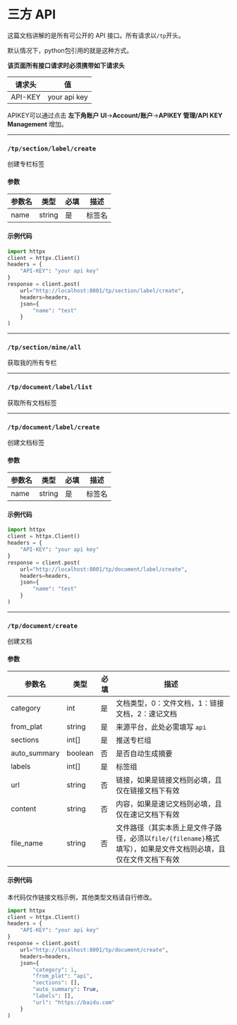 
# 三方 API

这篇文档讲解的是所有可公开的 API 接口。所有请求以`/tp`开头。

<Callout>默认情况下，python包引用的就是这种方式。</Callout>

**该页面所有接口请求时必须携带如下请求头**

| 请求头  | 值           |
| ------- | ------------ |
| API-KEY | your api key |

APIKEY可以通过点击 **左下角账户 UI**->**Account/账户**->**APIKEY 管理/API KEY Management** 增加。

---

### `/tp/section/label/create`

创建专栏标签

#### 参数

| 参数名 | 类型   | 必填 | 描述   |
| ------ | ------ | ---- | ------ |
| name   | string | 是   | 标签名 |

#### 示例代码

```python
import httpx
client = httpx.Client()
headers = {
    "API-KEY": "your api key"
}
response = client.post(
    url="http://localhost:8001/tp/section/label/create",
    headers=headers,
    json={
        "name": "test"
    }
)
```

---

### `/tp/section/mine/all`

获取我的所有专栏

---

### `/tp/document/label/list`

获取所有文档标签

---

### `/tp/document/label/create`

创建文档标签

#### 参数

| 参数名 | 类型   | 必填 | 描述   |
| ------ | ------ | ---- | ------ |
| name   | string | 是   | 标签名 |

#### 示例代码

```python
import httpx
client = httpx.Client()
headers = {
    "API-KEY": "your api key"
}
response = client.post(
    url="http://localhost:8001/tp/document/label/create",
    headers=headers,
    json={
        "name": "test"
    }
)
```

---

### `/tp/document/create`

创建文档

#### 参数

| 参数名       | 类型    | 必填 | 描述                                                                                                            |
| ------------ | ------- | ---- | --------------------------------------------------------------------------------------------------------------- |
| category     | int     | 是   | 文档类型，0：文件文档，1：链接文档，2：速记文档                                                                 |
| from_plat    | string  | 是   | 来源平台，此处必需填写 `api`                                                                                    |
| sections     | int[]   | 是   | 推送专栏组                                                                                                      |
| auto_summary | boolean | 否   | 是否自动生成摘要                                                                                                |
| labels       | int[]   | 是   | 标签组                                                                                                          |
| url          | string  | 否   | 链接，如果是链接文档则必填，且仅在链接文档下有效                                                                |
| content      | string  | 否   | 内容，如果是速记文档则必填，且仅在速记文档下有效                                                                |
| file_name    | string  | 否   | 文件路径（其实本质上是文件子路径，必须以`file/{filename}`格式填写），如果是文件文档则必填，且仅在文件文档下有效 |

#### 示例代码

本代码仅作链接文档示例，其他类型文档请自行修改。

```python
import httpx
client = httpx.Client()
headers = {
    "API-KEY": "your api key"
}
response = client.post(
    url="http://localhost:8001/tp/document/create",
    headers=headers,
    json={
        "category": 1,
        "from_plat": "api",
        "sections": [],
        "auto_summary": True,
        "labels": [],
        "url": "https://baidu.com"
    }
)
```